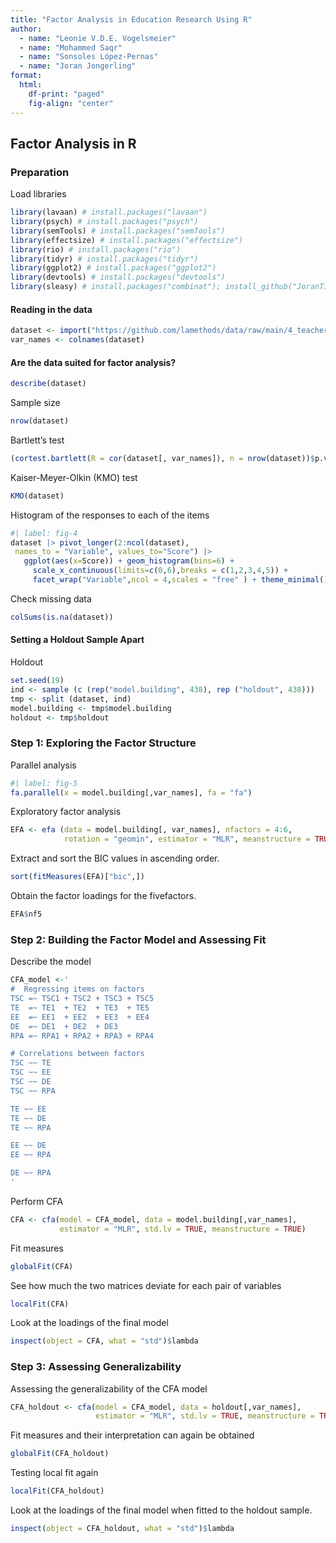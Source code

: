 ```yaml
---
title: "Factor Analysis in Education Research Using R"
author:
  - name: "Leonie V.D.E. Vogelsmeier"
  - name: "Mohammed Saqr"
  - name: "Sonsoles López-Pernas"
  - name: "Joran Jongerling"
format: 
  html:
    df-print: "paged"
    fig-align: "center"
---
```



## Factor Analysis in R 


### Preparation

Load libraries
```r
library(lavaan) # install.packages("lavaan")
library(psych) # install.packages("psych")
library(semTools) # install.packages("semTools")
library(effectsize) # install.packages("effectsize")
library(rio) # install.packages("rio")
library(tidyr) # install.packages("tidyr")
library(ggplot2) # install.packages("ggplot2")
library(devtools) # install.packages("devtools")
library(sleasy) # install.packages("combinat"); install_github("JoranTiU/sleasy")
```


#### Reading in the data

```r
dataset <- import("https://github.com/lamethods/data/raw/main/4_teachersBurnout/2.%20Response.xlsx")
var_names <- colnames(dataset)
```

#### Are the data suited for factor analysis?

```r
describe(dataset)
```


Sample size
```r
nrow(dataset)  
```

Bartlett's test 
```r
(cortest.bartlett(R = cor(dataset[, var_names]), n = nrow(dataset))$p.value) < 0.05 
```

Kaiser-Meyer-Olkin (KMO) test
```r
KMO(dataset)
```
 
Histogram of the responses to each of the items
```r
#| label: fig-4
dataset |> pivot_longer(2:ncol(dataset), 
 names_to = "Variable", values_to="Score") |>
   ggplot(aes(x=Score)) + geom_histogram(bins=6) +
     scale_x_continuous(limits=c(0,6),breaks = c(1,2,3,4,5)) +
     facet_wrap("Variable",ncol = 4,scales = "free" ) + theme_minimal()
```
 
Check missing data
```r
colSums(is.na(dataset))
```

#### Setting a Holdout Sample Apart

Holdout
```r
set.seed(19)
ind <- sample (c (rep("model.building", 438), rep ("holdout", 438)))
tmp <- split (dataset, ind)
model.building <- tmp$model.building
holdout <- tmp$holdout
```

### Step 1: Exploring the Factor Structure

Parallel analysis

```r
#| label: fig-5
fa.parallel(x = model.building[,var_names], fa = "fa")
```

Exploratory factor analysis 
```r
EFA <- efa (data = model.building[, var_names], nfactors = 4:6, 
            rotation = "geomin", estimator = "MLR", meanstructure = TRUE)
```
 
Extract and sort the BIC values in ascending order.
```r
sort(fitMeasures(EFA)["bic",])
```

Obtain the factor loadings for the fivefactors. 
```r
EFA$nf5
```

### Step 2: Building the Factor Model and Assessing Fit

Describe the model
```r
CFA_model <-'
#  Regressing items on factors
TSC =~ TSC1 + TSC2 + TSC3 + TSC5
TE  =~ TE1  + TE2  + TE3  + TE5
EE  =~ EE1  + EE2  + EE3  + EE4
DE  =~ DE1  + DE2  + DE3
RPA =~ RPA1 + RPA2 + RPA3 + RPA4

# Correlations between factors
TSC ~~ TE
TSC ~~ EE
TSC ~~ DE
TSC ~~ RPA

TE ~~ EE
TE ~~ DE
TE ~~ RPA

EE ~~ DE
EE ~~ RPA

DE ~~ RPA
'
```

Perform CFA
```r
CFA <- cfa(model = CFA_model, data = model.building[,var_names], 
           estimator = "MLR", std.lv = TRUE, meanstructure = TRUE)
```


Fit measures
```r
globalFit(CFA)
```

See how much the two matrices deviate for each pair of variables
```r
localFit(CFA)
```

Look at the loadings of the final model 
```r
inspect(object = CFA, what = "std")$lambda
```

### Step 3: Assessing Generalizability

Assessing the generalizability of the CFA model 
```r
CFA_holdout <- cfa(model = CFA_model, data = holdout[,var_names], 
                   estimator = "MLR", std.lv = TRUE, meanstructure = TRUE)
```


Fit measures and their interpretation can again be obtained 
```r
globalFit(CFA_holdout)
```

Testing local fit again
```r
localFit(CFA_holdout)
```


Look at the loadings of the final model when fitted to the holdout sample.
```r
inspect(object = CFA_holdout, what = "std")$lambda
```

